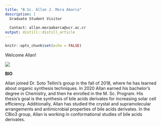```yaml
---
title: "B.Sc. Allan J. Mora Abarca"
description: |
  Graduate Student Visitor
  
  Contact: allan.moraabarca@ucr.ac.cr
output: distill::distill_article
---
```


```r
knitr::opts_chunk$set(echo = FALSE)
```
Welcome Allan!

![](allan.jpg)

**BIO**

Allan joined Dr. Soto Tellini's group in the fall of 2018, where he has learned about organic synthesis techniques. In 2020 Allan earned his bachelor's degree in Chemistry, and then he enrolled in the M. Sc. Program. His thesis's goal is the synthesis of bile acids derivates for increasing solar cell efficiency. Additionally, Allan has studied the crystal and supramolecular arrangements and antimicrobial properties of bile acids derivates. In the CBio3 group, Allan is working in conformational studies of bile acids derivates.


